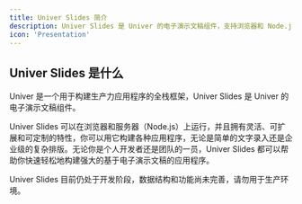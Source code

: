 ```yaml
---
title: Univer Slides 简介
description: Univer Slides 是 Univer 的电子演示文稿组件，支持浏览器和 Node.js，具有灵活、可扩展和可定制的特性。
icon: 'Presentation'
---
```


## Univer Slides 是什么

Univer 是一个用于构建生产力应用程序的全栈框架，Univer Slides 是 Univer 的电子演示文稿组件。

Univer Slides 可以在浏览器和服务器（Node.js）上运行，并且拥有灵活、可扩展和可定制的特性，你可以用它构建各种应用程序，无论是简单的文字录入还是企业级的复杂排版。无论你是个人开发者还是团队的一员，Univer Slides 都可以帮助你快速轻松地构建强大的基于电子演示文稿的应用程序。

<Callout type="warning">
  Univer Slides 目前仍处于开发阶段，数据结构和功能尚未完善，请勿用于生产环境。
</Callout>
